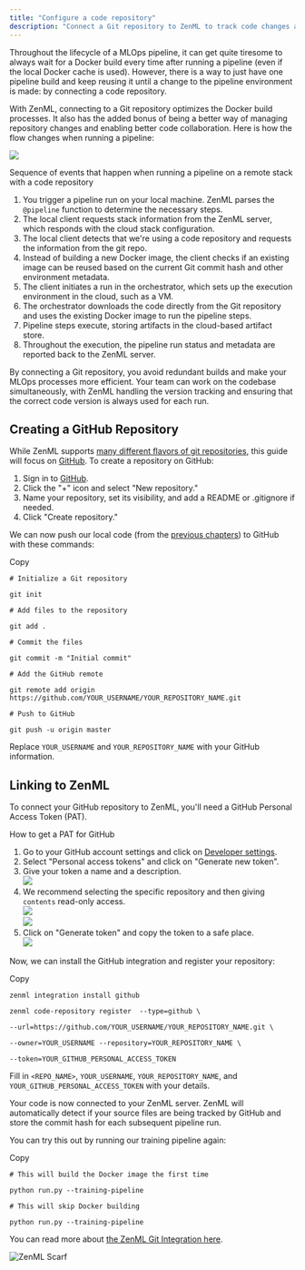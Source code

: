 ```yaml
---
title: "Configure a code repository"
description: "Connect a Git repository to ZenML to track code changes and collaborate on MLOps projects."
---
```


Throughout the lifecycle of a MLOps pipeline, it can get quite tiresome to always wait for a Docker build every time after running a pipeline (even if the local Docker cache is used). However, there is a way to just have one pipeline build and keep reusing it until a change to the pipeline environment is made: by connecting a code repository.

With ZenML, connecting to a Git repository optimizes the Docker build processes. It also has the added bonus of being a better way of managing repository changes and enabling better code collaboration. Here is how the flow changes when running a pipeline:

![](/images/user-guide/production-guide/files%2Fv0%2Fb%2Fgitbook-x-prod.appspot.com%2Fo%2Fspaces%252FSXceRPgF1t4PqY7HbePb%252Fuploads%252Fgit-blob-bce622fd61f1356f1622280b02cc8ea2b74b305c%252Frun_with_repository.png)

Sequence of events that happen when running a pipeline on a remote stack with a code repository

1. You trigger a pipeline run on your local machine. ZenML parses the `@pipeline` function to determine the necessary steps.
2. The local client requests stack information from the ZenML server, which responds with the cloud stack configuration.
3. The local client detects that we're using a code repository and requests the information from the git repo.
4. Instead of building a new Docker image, the client checks if an existing image can be reused based on the current Git commit hash and other environment metadata.
5. The client initiates a run in the orchestrator, which sets up the execution environment in the cloud, such as a VM.
6. The orchestrator downloads the code directly from the Git repository and uses the existing Docker image to run the pipeline steps.
7. Pipeline steps execute, storing artifacts in the cloud-based artifact store.
8. Throughout the execution, the pipeline run status and metadata are reported back to the ZenML server.

By connecting a Git repository, you avoid redundant builds and make your MLOps processes more efficient. Your team can work on the codebase simultaneously, with ZenML handling the version tracking and ensuring that the correct code version is always used for each run.

## Creating a GitHub Repository

While ZenML supports [many different flavors of git repositories](/how-to/setting-up-a-project-repository/connect-your-git-repository), this guide will focus on [GitHub](https://github.com). To create a repository on GitHub:

1. Sign in to [GitHub](https://github.com/).
2. Click the "+" icon and select "New repository."
3. Name your repository, set its visibility, and add a README or .gitignore if needed.
4. Click "Create repository."

We can now push our local code (from the [previous chapters](/user-guide/production-guide/understand-stacks#run-a-pipeline-on-the-new-local-stack)) to GitHub with these commands:

Copy

```
# Initialize a Git repository

git init

# Add files to the repository

git add .

# Commit the files

git commit -m "Initial commit"

# Add the GitHub remote

git remote add origin https://github.com/YOUR_USERNAME/YOUR_REPOSITORY_NAME.git

# Push to GitHub

git push -u origin master
```

Replace `YOUR_USERNAME` and `YOUR_REPOSITORY_NAME` with your GitHub information.

## Linking to ZenML

To connect your GitHub repository to ZenML, you'll need a GitHub Personal Access Token (PAT).

How to get a PAT for GitHub

1. Go to your GitHub account settings and click on [Developer settings](https://github.com/settings/tokens?type=beta).
2. Select "Personal access tokens" and click on "Generate new token".
3. Give your token a name and a description.  
![](/images/user-guide/production-guide/files%2Fv0%2Fb%2Fgitbook-x-prod.appspot.com%2Fo%2Fspaces%252FSXceRPgF1t4PqY7HbePb%252Fuploads%252Fgit-blob-0efd0f56d3428d5ae6f5e5659131eece8e6bb60e%252Fgithub-fine-grained-token-name.png)
4. We recommend selecting the specific repository and then giving `contents` read-only access.  
![](/images/user-guide/production-guide/files%2Fv0%2Fb%2Fgitbook-x-prod.appspot.com%2Fo%2Fspaces%252FSXceRPgF1t4PqY7HbePb%252Fuploads%252Fgit-blob-71ba96b3e607f1b26cbf600cdce09cc87c9cb74c%252Fgithub-token-set-permissions.png)  
![](/images/user-guide/production-guide/files%2Fv0%2Fb%2Fgitbook-x-prod.appspot.com%2Fo%2Fspaces%252FSXceRPgF1t4PqY7HbePb%252Fuploads%252Fgit-blob-4b89b6c5f6aeae9976561cb95cd907d8047e5ef1%252Fgithub-token-permissions-overview.png)
5. Click on "Generate token" and copy the token to a safe place.  
![](/images/user-guide/production-guide/files%2Fv0%2Fb%2Fgitbook-x-prod.appspot.com%2Fo%2Fspaces%252FSXceRPgF1t4PqY7HbePb%252Fuploads%252Fgit-blob-55a6da34d3d8caa3d634200c93fcd2c9e021ed22%252Fcopy-github-fine-grained-token.png)

Now, we can install the GitHub integration and register your repository:

Copy

```
zenml integration install github

zenml code-repository register  --type=github \

--url=https://github.com/YOUR_USERNAME/YOUR_REPOSITORY_NAME.git \

--owner=YOUR_USERNAME --repository=YOUR_REPOSITORY_NAME \

--token=YOUR_GITHUB_PERSONAL_ACCESS_TOKEN
```

Fill in `<REPO_NAME>`, `YOUR_USERNAME`, `YOUR_REPOSITORY_NAME`, and `YOUR_GITHUB_PERSONAL_ACCESS_TOKEN` with your details.

Your code is now connected to your ZenML server. ZenML will automatically detect if your source files are being tracked by GitHub and store the commit hash for each subsequent pipeline run.

You can try this out by running our training pipeline again:

Copy

```
# This will build the Docker image the first time

python run.py --training-pipeline

# This will skip Docker building

python run.py --training-pipeline
```

You can read more about [the ZenML Git Integration here](/how-to/setting-up-a-project-repository/connect-your-git-repository).

![ZenML Scarf](/images/user-guide/production-guide)